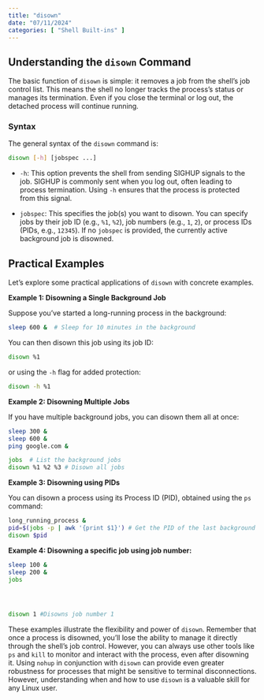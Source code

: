 ```yaml
---
title: "disown"
date: "07/11/2024"
categories: [ "Shell Built-ins" ]
---
```

## Understanding the `disown` Command

The basic function of `disown` is simple: it removes a job from the shell's job control list. This means the shell no longer tracks the process's status or manages its termination.  Even if you close the terminal or log out, the detached process will continue running.

### Syntax

The general syntax of the `disown` command is:

```bash
disown [-h] [jobspec ...]
```

* `-h`: This option prevents the shell from sending SIGHUP signals to the job.  SIGHUP is commonly sent when you log out, often leading to process termination. Using `-h` ensures that the process is protected from this signal.

* `jobspec`: This specifies the job(s) you want to disown.  You can specify jobs by their job ID (e.g., `%1`, `%2`), job numbers (e.g., `1`, `2`), or process IDs (PIDs, e.g., `12345`).  If no `jobspec` is provided, the currently active background job is disowned.

## Practical Examples

Let's explore some practical applications of `disown` with concrete examples.

**Example 1: Disowning a Single Background Job**

Suppose you've started a long-running process in the background:

```bash
sleep 600 &  # Sleep for 10 minutes in the background
```

You can then disown this job using its job ID:

```bash
disown %1
```

or using the `-h` flag for added protection:

```bash
disown -h %1
```

**Example 2: Disowning Multiple Jobs**

If you have multiple background jobs, you can disown them all at once:

```bash
sleep 300 &
sleep 600 &
ping google.com &

jobs  # List the background jobs
disown %1 %2 %3 # Disown all jobs
```

**Example 3: Disowning using PIDs**

You can disown a process using its Process ID (PID), obtained using the `ps` command:

```bash
long_running_process &
pid=$(jobs -p | awk '{print $1}') # Get the PID of the last background job
disown $pid
```


**Example 4: Disowning a specific job using job number:**

```bash
sleep 100 &
sleep 200 &
jobs




disown 1 #Disowns job number 1
```

These examples illustrate the flexibility and power of `disown`.  Remember that once a process is disowned, you'll lose the ability to manage it directly through the shell's job control.  However, you can always use other tools like `ps` and `kill` to monitor and interact with the process, even after disowning it.  Using `nohup` in conjunction with `disown` can provide even greater robustness for processes that might be sensitive to terminal disconnections.  However, understanding  when and how to use `disown` is a valuable skill for any Linux user.

